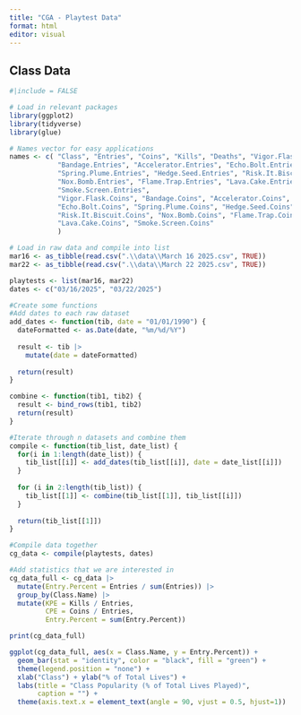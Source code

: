 ```yaml
---
title: "CGA - Playtest Data"
format: html
editor: visual
---
```


## Class Data

```r
#|include = FALSE

# Load in relevant packages
library(ggplot2)
library(tidyverse)
library(glue)

# Names vector for easy applications
names <- c( "Class", "Entries", "Coins", "Kills", "Deaths", "Vigor.Flask.Entries", 
            "Bandage.Entries", "Accelerator.Entries", "Echo.Bolt.Entries",
            "Spring.Plume.Entries", "Hedge.Seed.Entries", "Risk.It.Biscuit.Entries",
            "Nox.Bomb.Entries", "Flame.Trap.Entries", "Lava.Cake.Entries", 
            "Smoke.Screen.Entries",
            "Vigor.Flask.Coins", "Bandage.Coins", "Accelerator.Coins", 
            "Echo.Bolt.Coins", "Spring.Plume.Coins", "Hedge.Seed.Coins",
            "Risk.It.Biscuit.Coins", "Nox.Bomb.Coins", "Flame.Trap.Coins", 
            "Lava.Cake.Coins", "Smoke.Screen.Coins"
            )

# Load in raw data and compile into list
mar16 <- as_tibble(read.csv(".\\data\\March 16 2025.csv", TRUE))
mar22 <- as_tibble(read.csv(".\\data\\March 22 2025.csv", TRUE))

playtests <- list(mar16, mar22)
dates <- c("03/16/2025", "03/22/2025")
```

```r
#Create some functions
#Add dates to each raw dataset
add_dates <- function(tib, date = "01/01/1990") {
  dateFormatted <- as.Date(date, "%m/%d/%Y")
  
  result <- tib |>
    mutate(date = dateFormatted)
  
  return(result)
}

combine <- function(tib1, tib2) {
  result <- bind_rows(tib1, tib2)
  return(result)
}

#Iterate through n datasets and combine them
compile <- function(tib_list, date_list) {
  for(i in 1:length(date_list)) {
    tib_list[[i]] <- add_dates(tib_list[[i]], date = date_list[[i]])
  }
  
  for (i in 2:length(tib_list)) {
    tib_list[[1]] <- combine(tib_list[[1]], tib_list[[i]])
  }
  
  return(tib_list[[1]])
}
```

```r
#Compile data together
cg_data <- compile(playtests, dates)

#Add statistics that we are interested in
cg_data_full <- cg_data |>
  mutate(Entry.Percent = Entries / sum(Entries)) |>
  group_by(Class.Name) |>
  mutate(KPE = Kills / Entries,
         CPE = Coins / Entries,
         Entry.Percent = sum(Entry.Percent))

print(cg_data_full)
```

```r
ggplot(cg_data_full, aes(x = Class.Name, y = Entry.Percent)) +
  geom_bar(stat = "identity", color = "black", fill = "green") +
  theme(legend.position = "none") +
  xlab("Class") + ylab("% of Total Lives") +
  labs(title = "Class Popularity (% of Total Lives Played)",
       caption = "") +
  theme(axis.text.x = element_text(angle = 90, vjust = 0.5, hjust=1))
```
